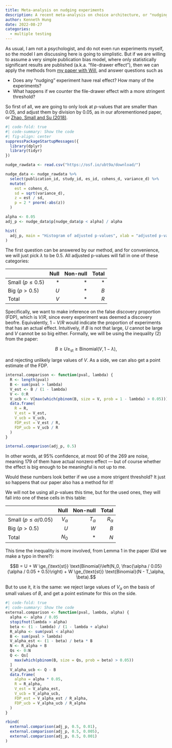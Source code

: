 ```yaml
---
title: Meta-analysis on nudging experiments
description: A recent meta-analysis on choice architecture, or "nudging", but people do not seem to agree on if "nudging" works.
author: Kenneth Hung
date: 2022-08-27
categories:
  - multiple testing
---
```


As usual, I am not a psychologist, and do not even run experiments myself, so the model I am discussing here is going to simplistic. But if we are willing to assume a very simple publication bias model, where only statistically significant results are published (a.k.a. "file-drawer effect"), then we can apply the methods from [my paper with Will](files/assessing-replicability.pdf), and answer questions such as

- Does any "nudging" experiment have real effect? How many of the experiments?
- What happens if we counter the file-drawer effect with a more stringent threshold?

So first of all, we are going to only look at *p*-values that are smaller than $0.05$, and adjust them by division by $0.05$, as in our aforementioned paper, or [Zhao, Small and Su (2018)](https://arxiv.org/abs/1703.09787).

```r
#| code-fold: true
#| code-summary: Show the code
#| fig-align: center
suppressPackageStartupMessages({
  library(dplyr)
  library(tidyr)
})

nudge_rawdata <- read.csv("https://osf.io/ubt9a/download/")

nudge_data <- nudge_rawdata %>%
  select(publication_id, study_id, es_id, cohens_d, variance_d) %>%
  mutate(
    est = cohens_d,
    sd = sqrt(variance_d),
    z = est / sd,
    p = 2 * pnorm(-abs(z))
  )

alpha <- 0.05
adj_p <- nudge_data$p[nudge_data$p < alpha] / alpha

hist(
  adj_p, main = "Histogram of adjusted p-values", xlab = "adjusted p-values"
)
```

The first question can be answered by our method, and for convenience, we will just pick $\lambda$ to be $0.5$. All adjusted p-values will fall in one of these categories:

|                     | Null | Non-null | Total |
|---------------------|-----:|---------:|------:|
| Small ($p \le 0.5$) |    * |        * |     * |
| Big ($p > 0.5$)     |  $U$ |        * |   $B$ |
| Total               |  $V$ |        * |   $R$ |

Specifically, we want to make inference on the false discovery proportion (FDP), which is $V / R$, since every experiment was deemed a discovery beofre. Equivalently, $1 - V/R$ would indicate the proportion of experiments that has an actual effect. Intuitively, if $B$ is not that large, $U$ cannot be large and $V$ cannot be so big either. Formally, we will be using the inequality (2) from the paper:

$$B \ge U \ge_{\text{st}} \ge \text{Binomial}(V, 1 - \lambda),$$

and rejecting unlikely large values of $V$. As a side, we can also get a point estimate of the FDP.

```r
internal.comparison <- function(pval, lambda) {
  R <- length(pval)
  B <- sum(pval > lambda)
  V_est <- B / (1 - lambda)
  V <- 0:R
  V_ucb <- V[max(which(pbinom(B, size = V, prob = 1 - lambda) > 0.05))]
  data.frame(
    R = R,
    V_est = V_est,
    V_ucb = V_ucb,
    FDP_est = V_est / R,
    FDP_ucb = V_ucb / R
  )
}

internal.comparison(adj_p, 0.5)
```

In other words, at 95% confidence, at most 90 of the 269 are noise, meaning 179 of them have actual nonzero effect --- but of course whether the effect is big enough to be meaningful is not up to me.

Would these numbers look better if we use a more strigent threshold? It just so happens that our paper also has a method for it!

We will not be using all *p*-values this time, but for the used ones, they will fall into one of these cells in this table:

|                               |       Null |   Non-null |      Total |
|-------------------------------|-----------:|-----------:|-----------:|
| Small ($p \le \alpha / 0.05$) | $V_\alpha$ | $T_\alpha$ | $R_\alpha$ |
| Big ($p > 0.5$)               |        $U$ |        $W$ |        $B$ |
| Total                         |      $N_0$ |          * |        $N$ |

This time the inequality is more involved, from Lemma 1 in the paper (Did we make a typo in there?):

$$B = U + W \ge_{\text{st}} \text{Binomial}\left(N_0, \frac{\alpha / 0.05}{\alpha / 0.05 + 0.5}\right) + W \ge_{\text{st}} \text{Binomial}(N - T_\alpha, \beta).$$

But to use it, it is the same: we reject large values of $V_\alpha$ on the basis of small values of $B$, and get a point estimate for this on the side.

```r
#| code-fold: true
#| code-summary: Show the code
external.comparison <- function(pval, lambda, alpha) {
  alpha <- alpha / 0.05
  stopifnot(lambda > alpha)
  beta <- (1 - lambda) / (1 - lambda + alpha)
  R_alpha <- sum(pval < alpha)
  B <- sum(pval > lambda)
  V_alpha_est <- (1 - beta) / beta * B
  N <- R_alpha + B
  Qs <- 0:N
  Q <- Qs[
    max(which(pbinom(B, size = Qs, prob = beta) > 0.05))
  ]
  V_alpha_ucb <- Q - B
  data.frame(
    alpha = alpha * 0.05,
    R = R_alpha,
    V_est = V_alpha_est,
    V_ucb = V_alpha_ucb,
    FDP_est = V_alpha_est / R_alpha,
    FDP_ucb = V_alpha_ucb / R_alpha
  )
}

rbind(
  external.comparison(adj_p, 0.5, 0.01),
  external.comparison(adj_p, 0.5, 0.005),
  external.comparison(adj_p, 0.5, 0.001)
)
```